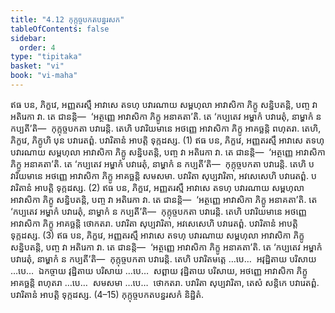 ```yaml
---
title: "4.12 កុក្កុច្ចបកតបន្នរសក"
tableOfContents: false
sidebar:
  order: 4
type: "tipitaka"
basket: "vi"
book: "vi-maha"
---
```



<DynamicBreadcrumb />

<Division number="225" book="vi-maha">

<Paragraph number="1026" book="vi-maha">
ឥធ បន, ភិក្ខវេ, អញ្ញតរស្មឹ អាវាសេ តទហុ បវារណាយ សម្ពហុលា អាវាសិកា ភិក្ខូ សន្និបតន្តិ, បញ្ច វា អតិរេកា វា. តេ ជានន្តិ—  ‘អត្ថញ្ញេ អាវាសិកា ភិក្ខូ អនាគតា’តិ. តេ ‘កប្បតេវ អម្ហាកំ បវារេតុំ, នាម្ហាកំ ន កប្បតី’តិ—  កុក្កុច្ចបកតា បវារេន្តិ. តេហិ បវារិយមានេ អថញ្ញេ អាវាសិកា ភិក្ខូ អាគច្ឆន្តិ ពហុតរា. តេហិ, ភិក្ខវេ, ភិក្ខូហិ បុន បវារេតព្ពំ. បវារិតានំ អាបត្តិ ទុក្កដស្ស. (1)
</Paragraph>

<Paragraph number="1027" book="vi-maha">
ឥធ បន, ភិក្ខវេ, អញ្ញតរស្មឹ អាវាសេ តទហុ បវារណាយ សម្ពហុលា អាវាសិកា ភិក្ខូ សន្និបតន្តិ, បញ្ច វា អតិរេកា វា. តេ ជានន្តិ—  ‘អត្ថញ្ញេ អាវាសិកា ភិក្ខូ អនាគតា’តិ. តេ ‘កប្បតេវ អម្ហាកំ បវារេតុំ, នាម្ហាកំ ន កប្បតី’តិ—  កុក្កុច្ចបកតា បវារេន្តិ. តេហិ បវារិយមានេ អថញ្ញេ អាវាសិកា ភិក្ខូ អាគច្ឆន្តិ សមសមា. បវារិតា សុប្បវារិតា, អវសេសេហិ បវារេតព្ពំ. បវារិតានំ អាបត្តិ ទុក្កដស្ស. (2)
</Paragraph>

<Paragraph number="1028" book="vi-maha">
ឥធ បន, ភិក្ខវេ, អញ្ញតរស្មឹ អាវាសេ តទហុ បវារណាយ សម្ពហុលា អាវាសិកា ភិក្ខូ សន្និបតន្តិ, បញ្ច វា អតិរេកា វា. តេ ជានន្តិ—  ‘អត្ថញ្ញេ អាវាសិកា ភិក្ខូ អនាគតា’តិ. តេ ‘កប្បតេវ អម្ហាកំ បវារេតុំ, នាម្ហាកំ ន កប្បតី’តិ—  កុក្កុច្ចបកតា បវារេន្តិ. តេហិ បវារិយមានេ អថញ្ញេ អាវាសិកា ភិក្ខូ អាគច្ឆន្តិ ថោកតរា. បវារិតា សុប្បវារិតា, អវសេសេហិ បវារេតព្ពំ. បវារិតានំ អាបត្តិ ទុក្កដស្ស. (3)
</Paragraph>

<Paragraph number="1029" book="vi-maha">
ឥធ បន, ភិក្ខវេ, អញ្ញតរស្មឹ អាវាសេ តទហុ បវារណាយ សម្ពហុលា អាវាសិកា ភិក្ខូ សន្និបតន្តិ, បញ្ច វា អតិរេកា វា. តេ ជានន្តិ—  ‘អត្ថញ្ញេ អាវាសិកា ភិក្ខូ អនាគតា’តិ. តេ ‘កប្បតេវ អម្ហាកំ បវារេតុំ, នាម្ហាកំ ន កប្បតី’តិ—  កុក្កុច្ចបកតា បវារេន្តិ. តេហិ បវារិតមត្តេ …បេ…  អវុដ្ឋិតាយ បរិសាយ …បេ…  ឯកច្ចាយ វុដ្ឋិតាយ បរិសាយ …បេ…  សព្ពាយ វុដ្ឋិតាយ បរិសាយ, អថញ្ញេ អាវាសិកា ភិក្ខូ អាគច្ឆន្តិ ពហុតរា …បេ…  សមសមា …បេ…  ថោកតរា. បវារិតា សុប្បវារិតា, តេសំ សន្តិកេ បវារេតព្ពំ. បវារិតានំ អាបត្តិ ទុក្កដស្ស. (4–15)

</Paragraph>
</Division>

<Paragraph number="1030" type="center" book="vi-maha">
កុក្កុច្ចបកតបន្នរសកំ និដ្ឋិតំ.
</Paragraph>